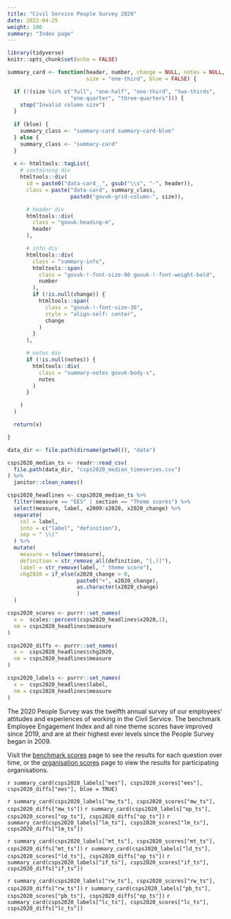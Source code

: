```yaml
---
title: "Civil Service People Survey 2020"
date: 2022-04-25
weight: 100
summary: "Index page"
---
```


```r
library(tidyverse)
knitr::opts_chunk$set(echo = FALSE)

summary_card <- function(header, number, change = NULL, notes = NULL,
                         size = "one-third", blue = FALSE) {

  if (!(size %in% c("full", "one-half", "one-third", "two-thirds",
                    "one-quarter", "three-quarters"))) {
    stop("Invalid column size")
  }
  
  if (blue) {
    summary_class <- "summary-card summary-card-blue"
  } else {
    summary_class <- "summary-card"
  }
  
  x <- htmltools::tagList(
    # containing div
    htmltools::div(
      id = paste0("data-card__", gsub("\\s", "-", header)),
      class = paste("data-card", summary_class, 
                    paste0("govuk-grid-column-", size)),

      # header div
      htmltools::div(
        class = "govuk-heading-m",
        header
      ),

      # info div
      htmltools::div(
        class = "summary-info",
        htmltools::span(
          class = "govuk-!-font-size-80 govuk-!-font-weight-bold",
          number
        ),
        if (!is.null(change)) {
          htmltools::span(
            class = "govuk-!-font-size-36",
            style = "align-self: center",
            change
          )
        }
      ),

      # notes div
      if (!is.null(notes)) {
        htmltools::div(
          class = "summary-notes govuk-body-s",
          notes
        )
      }

    )
  )

  return(x)

}

data_dir <- file.path(dirname(getwd()), "data")

csps2020_median_ts <- readr::read_csv(
  file.path(data_dir, "csps2020_median_timeseries.csv")
) %>%
  janitor::clean_names()

csps2020_headlines <- csps2020_median_ts %>%
  filter(measure == "EES" | section == "Theme scores") %>%
  select(measure, label, x2009:x2020, x2020_change) %>%
  separate(
    col = label, 
    into = c("label", "definition"), 
    sep = " \\("
  ) %>%
  mutate(
    measure = tolower(measure),
    definition = str_remove_all(definition, "[,)]"),
    label = str_remove(label, " theme score"),
    chg2020 = if_else(x2020_change > 0, 
                      paste0("+", x2020_change), 
                      as.character(x2020_change)
                      )
  )

csps2020_scores <- purrr::set_names(
  x =  scales::percent(csps2020_headlines$x2020,1),
  nm = csps2020_headlines$measure
)

csps2020_diffs <- purrr::set_names(
  x =  csps2020_headlines$chg2020,
  nm = csps2020_headlines$measure
)

csps2020_labels <- purrr::set_names(
  x =  csps2020_headlines$label,
  nm = csps2020_headlines$measure
)

```


::::{.govuk-grid-row .summary-row}

:::{.govuk-grid-column-two-thirds}
The 2020 People Survey was the twelfth annual survey of our employees’ attitudes and experiences of working in the Civil Service. The benchmark Employee Engagement Index and all nine theme scores have improved since 2019, and are at their highest ever levels since the People Survey began in 2009.

Visit the [benchmark scores](results/benchmarks) page to see the results for each question over time, or the [organisation scores](results/all_organisations) page to view the results for participating organisations.
:::

`r summary_card(csps2020_labels["ees"], csps2020_scores["ees"], csps2020_diffs["ees"], blue = TRUE)`
::::

::::{.govuk-grid-row .summary-row}
`r summary_card(csps2020_labels["mw_ts"], csps2020_scores["mw_ts"], csps2020_diffs["mw_ts"])`
`r summary_card(csps2020_labels["op_ts"], csps2020_scores["op_ts"], csps2020_diffs["op_ts"])`
`r summary_card(csps2020_labels["lm_ts"], csps2020_scores["lm_ts"], csps2020_diffs["lm_ts"])`
::::

::::{.govuk-grid-row .summary-row}
`r summary_card(csps2020_labels["mt_ts"], csps2020_scores["mt_ts"], csps2020_diffs["mt_ts"])`
`r summary_card(csps2020_labels["ld_ts"], csps2020_scores["ld_ts"], csps2020_diffs["op_ts"])`
`r summary_card(csps2020_labels["if_ts"], csps2020_scores["if_ts"], csps2020_diffs["if_ts"])`
::::

::::{.govuk-grid-row .summary-row}
`r summary_card(csps2020_labels["rw_ts"], csps2020_scores["rw_ts"], csps2020_diffs["rw_ts"])`
`r summary_card(csps2020_labels["pb_ts"], csps2020_scores["pb_ts"], csps2020_diffs["op_ts"])`
`r summary_card(csps2020_labels["lc_ts"], csps2020_scores["lc_ts"], csps2020_diffs["lc_ts"])`
::::
